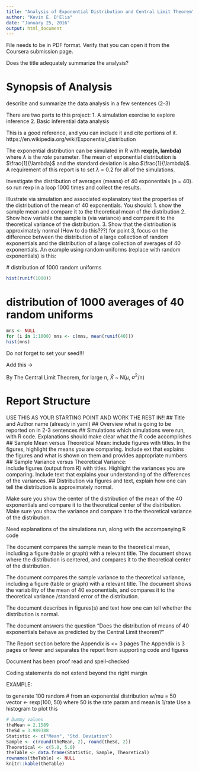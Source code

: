 ```yaml
---
title: "Analysis of Exponential Distribution and Central Limit Theorem"
author: "Kevin E. D'Elia"
date: "January 25, 2016"
output: html_document
---
```


File needs to be in PDF format.
Verify that you can open it from the Coursera submission page.

Does the title adequately summarize the analysis?

# Synopsis of Analysis
describe and summarize the data analysis in a few sentences (2-3)

There are two parts to this project:
1. A simulation exercise to explore inference
2. Basic inferential data analysis


This is a good reference, and you can include it and cite portions of it.
https://en.wikipedia.org/wiki/Exponential_distribution


The exponential distribution can be simulated in R with **rexp(n, lambda)** where $\lambda$ is the *rate* parameter.  The mean of exponential distribution is $\frac{1}{\lambda}$ and the standard deviation is also $\frac{1}{\lambda}$.  A requirement of this report is to set $\lambda$ = 0.2 for all of the simulations.

Investigate the distribution of averages (means) of 40 exponentials (n = 40). 
so run rexp in a loop 1000 times and collect the results.

Illustrate via simulation and associated explanatory text the properties of the distribution of the mean of 40 exponentials.  You should:
1. show the sample mean and compare it to the theoretical mean of the distribution
2. Show how variable the sample is (via variance) and compare it to the theoretical variance of the distribution.
3. Show that the distribution is approximately normal (How to do this???)
  for point 3, focus on the difference between the distribution of a large collection of random exponentials and the distribution of a large collection of averages of 40 exponentials.
  An example using random uniforms (replace with random exponentials) is this:
  
  # distribution of 1000 random uniforms
```r
hist(runif(1000))
```

# distribution of 1000 averages of 40 random uniforms
```r
mns <- NULL
for (i in 1:1000) mns <- c(mns, mean(runif(40)))
hist(mns)
```

Do not forget to set your seed!!!

Add this ->

By The Central Limit Theorem, for large n, $\bar{X}$ ~ N($\mu$, $\sigma^2$/n)

# Report Structure
USE THIS AS YOUR STARTING POINT AND WORK THE REST IN!!
## Title and Author name 
(already in yaml)
## Overview 
what is going to be reported on in 2-3 sentences
## Simulations 
which simulations were run, with R code.  Explanations should make clear what the R code accomplishes
## Sample Mean versus Theoretical Mean: 
include figures with titles.  In the figures, highlight the means you are comparing.  Include ext that explains the figures and what is shown on them and provides appropriate numbers
## Sample Variance versus Theoretical Variance:  
include figures (output from R) with titles.  Highlight the variances you are comparing.  Include text that explains your understanding of the differences of the variances.
## Distribution 
via figures and text, explain how one can tell the distribution is approximately normal.

Make sure you show the center of the distribution of the mean of the 40 exponentials and compare it to the theoretical center of the distribution.
Make sure you show the variance and compare it to the theoretical variance of the distribution.

Need explanations of the simulations run, along with the accompanying R code

The document compares the sample mean to the theoretical mean, including a figure (table or graph) with a relevant title.  The document shows where the distribution is centered, and compares it to the theoretical center of the distribution.

The document compares the sample variance to the theoretical variance, including a figure (table or graph) with a relevant title.  The document shows the variability of the mean of 40 exponentials, and compares it to the theoretical variance /standard error of the distribution.

The document describes in figures(s) and text how one can tell whether the distribution is normal.

The document answers the question "Does the distribution of means of 40 exponentials behave as predicted by the Central Limit theorem?"

The Report section before the Appendix is <= 3 pages
The Appendix is 3 pages or fewer and separates the report from supporting code and figures

Document has been proof read and spell-checked

Coding statements do not extend beyond the right margin


EXAMPLE:

to generate 100 random # from an exponential distribution w/mu = 50
vector <- rexp(100, 50)
where 50 is the rate param and mean is 1/rate
Use a histogram to plot this


```r
# Dummy values
theMean = 2.1589
theSd = 3.989388
Statistic <- c("Mean", "Std. Deviation")
Sample <- c(round(theMean, 2), round(theSd, 2))
Theoretical <- c(5.0, 5.0)
theTable <- data.frame(Statistic, Sample, Theoretical)
rownames(theTable) <- NULL
knitr::kable(theTable)
```
